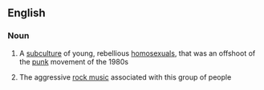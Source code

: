 ==English==

===Noun===
{{wikipedia}}
{{en-noun|-}}

# A [[subculture]] of young, rebellious [[homosexual]]s, that was an offshoot of the [[punk]] movement of the 1980s
#{{music}} The aggressive [[rock music]] associated with this group of people